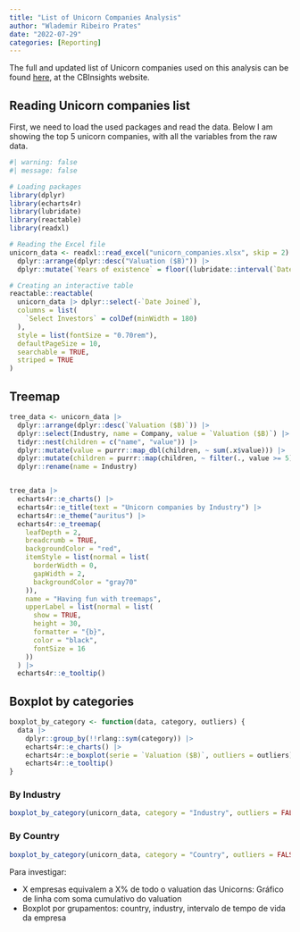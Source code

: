 ```yaml
---
title: "List of Unicorn Companies Analysis"
author: "Wlademir Ribeiro Prates"
date: "2022-07-29"
categories: [Reporting]
---
```


The full and updated list of Unicorn companies used on this analysis can be found [here](https://www.cbinsights.com/research-unicorn-companies), at the CBInsights website.

## Reading Unicorn companies list

First, we need to load the used packages and read the data. Below I am showing the top 5 unicorn companies, with all the variables from the raw data.

```r
#| warning: false
#| message: false

# Loading packages
library(dplyr)
library(echarts4r)
library(lubridate)
library(reactable)
library(readxl)

# Reading the Excel file
unicorn_data <- readxl::read_excel("unicorn_companies.xlsx", skip = 2) |>
  dplyr::arrange(dplyr::desc("Valuation ($B)")) |>
  dplyr::mutate(`Years of existence` = floor((lubridate::interval(`Date Joined`, lubridate::today()) %/% months(1)) / 12))

# Creating an interactive table
reactable::reactable(
  unicorn_data |> dplyr::select(-`Date Joined`),
  columns = list(
    `Select Investors` = colDef(minWidth = 180)
  ),
  style = list(fontSize = "0.70rem"),
  defaultPageSize = 10,
  searchable = TRUE,
  striped = TRUE
)
```

## Treemap

```r
tree_data <- unicorn_data |>
  dplyr::arrange(dplyr::desc(`Valuation ($B)`)) |>
  dplyr::select(Industry, name = Company, value = `Valuation ($B)`) |>
  tidyr::nest(children = c("name", "value")) |>
  dplyr::mutate(value = purrr::map_dbl(children, ~ sum(.x$value))) |>
  dplyr::mutate(children = purrr::map(children, ~ filter(., value >= 5))) |>
  dplyr::rename(name = Industry)


tree_data |>
  echarts4r::e_charts() |>
  echarts4r::e_title(text = "Unicorn companies by Industry") |>
  echarts4r::e_theme("auritus") |>
  echarts4r::e_treemap(
    leafDepth = 2,
    breadcrumb = TRUE,
    backgroundColor = "red",
    itemStyle = list(normal = list(
      borderWidth = 0,
      gapWidth = 2,
      backgroundColor = "gray70"
    )),
    name = "Having fun with treemaps",
    upperLabel = list(normal = list(
      show = TRUE,
      height = 30,
      formatter = "{b}",
      color = "black",
      fontSize = 16
    ))
  ) |>
  echarts4r::e_tooltip()

```


## Boxplot by categories

```r
boxplot_by_category <- function(data, category, outliers) {
  data |>
    dplyr::group_by(!!rlang::sym(category)) |>
    echarts4r::e_charts() |>
    echarts4r::e_boxplot(serie = `Valuation ($B)`, outliers = outliers) |>
    echarts4r::e_tooltip()
}
```


### By Industry

```r
boxplot_by_category(unicorn_data, category = "Industry", outliers = FALSE)
```


### By Country

```r
boxplot_by_category(unicorn_data, category = "Country", outliers = FALSE)
```

Para investigar:

- X empresas equivalem a X% de todo o valuation das Unicorns: Gráfico de linha com soma cumulativo do valuation 
- Boxplot por grupamentos: country, industry, intervalo de tempo de vida da empresa
